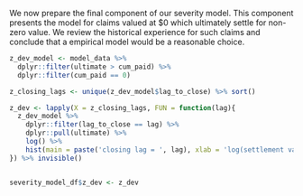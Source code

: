 We now prepare the final component of our severity model. This component presents the model for claims valued at $0 which ultimately settle for non-zero value. We review the historical experience for such claims and conclude that a empirical model would be a reasonable choice.

```r
z_dev_model <- model_data %>% 
  dplyr::filter(ultimate > cum_paid) %>% 
  dplyr::filter(cum_paid == 0)

z_closing_lags <- unique(z_dev_model$lag_to_close) %>% sort()

z_dev <- lapply(X = z_closing_lags, FUN = function(lag){
  z_dev_model %>% 
    dplyr::filter(lag_to_close == lag) %>% 
    dplyr::pull(ultimate) %>% 
    log() %>% 
    hist(main = paste('closing lag = ', lag), xlab = 'log(settlement value)') 
}) %>% invisible()


severity_model_df$z_dev <- z_dev

```

